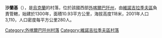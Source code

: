 {{coord|48|13|40|N|22|53|2|E|scale:30000|display=title}}

'''沙蘭基'''（{{lang-uk|Шаланки}}），是[[烏克蘭|烏克蘭]]的村落，位於該國西部[[外喀爾巴阡州|外喀爾巴阡州]]，由[[維諾吉拉季夫區|維諾吉拉季夫區]]負責管轄，始建於1300年，面積10.93平方公里，海拔高度118米，2001年人口3,110，人口密度每平方公里280人。

{{DEFAULTSORT:Шаланки}}

[[Category:外喀爾巴阡州村落|Category:外喀爾巴阡州村落]]
[[Category:維諾吉拉季夫區村落|Category:維諾吉拉季夫區村落]]


{{Zakarpattia-geo-stub}}